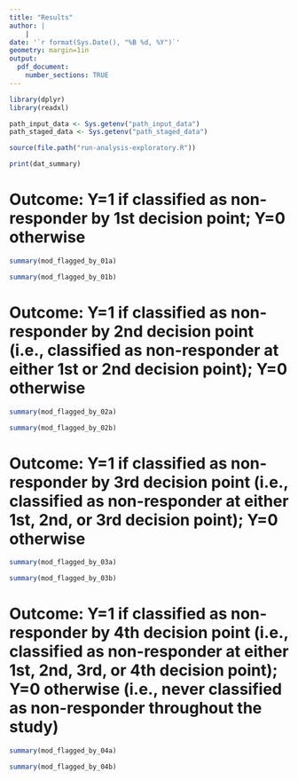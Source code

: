 ```yaml
---
title: "Results"
author: |
    |
date: '`r format(Sys.Date(), "%B %d, %Y")`'
geometry: margin=1in
output: 
  pdf_document:
    number_sections: TRUE
---
```


```r
library(dplyr)
library(readxl)

path_input_data <- Sys.getenv("path_input_data")
path_staged_data <- Sys.getenv("path_staged_data")

source(file.path("run-analysis-exploratory.R"))
```

```r
print(dat_summary)
```

# Outcome: Y=1 if classified as non-responder by 1st decision point; Y=0 otherwise

```r
summary(mod_flagged_by_01a)
```

```r
summary(mod_flagged_by_01b)
```

# Outcome: Y=1 if classified as non-responder by 2nd decision point (i.e., classified as non-responder at either 1st or 2nd decision point); Y=0 otherwise

```r
summary(mod_flagged_by_02a)
```

```r
summary(mod_flagged_by_02b)
```


# Outcome: Y=1 if classified as non-responder by 3rd decision point (i.e., classified as non-responder at either 1st, 2nd, or 3rd decision point); Y=0 otherwise

```r
summary(mod_flagged_by_03a)
```

```r
summary(mod_flagged_by_03b)
```


# Outcome: Y=1 if classified as non-responder by 4th decision point (i.e., classified as non-responder at either 1st, 2nd, 3rd, or 4th decision point); Y=0 otherwise (i.e., never classified as non-responder throughout the study)

```r
summary(mod_flagged_by_04a)
```

```r
summary(mod_flagged_by_04b)
```




